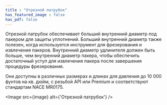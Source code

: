 ```yaml
---
title : "Отрезной патрубок"
has_featured_image : false
has_pdf: false
---
```


Отрезной патрубок обеспечивает больший внутренний диаметр под пакером для защиты уплотнений. Больший внутренний диаметр также полезен, когда используется инструмент для фрезерования и извлечения пакеров. Внутренний диаметр удлинителя должен быть больше, чем внутренний диаметр пакера, чтобы обеспечить достаточный уступ для извлечения пакера после завершения процедуры фрезерования.

Они доступны в различных размерах и длинах для давления до 10 000 фунтов на кв. дюйм, с резьбой API или Premium и соответствуют стандартам NACE MR0175.


<Image src={image} alt={'Отрезной патрубок'} />
